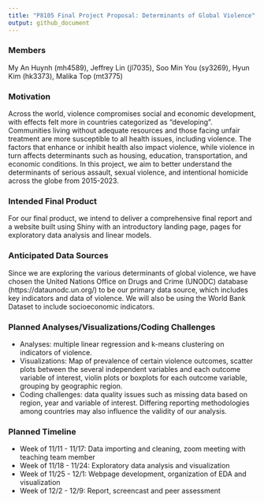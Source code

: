```yaml
---
title: "P8105 Final Project Proposal: Determinants of Global Violence"
output: github_document
---
```


### Members

My An Huynh (mh4589), Jeffrey Lin (jl7035), Soo Min You (sy3269), Hyun Kim 
(hk3373), Malika Top (mt3775)

### Motivation

Across the world, violence compromises social and economic development, with 
effects felt more in countries categorized as “developing”.  Communities living 
without adequate resources and those facing unfair treatment are more 
susceptible to all health issues, including violence. The factors that enhance 
or inhibit health also impact violence, while violence in turn affects 
determinants such as housing, education, transportation, and economic 
conditions. In this project, we aim to better understand the determinants of 
serious assault, sexual violence, and intentional homicide across the globe 
from 2015-2023.   

### Intended Final Product

For our final product, we intend to deliver a comprehensive final report and a 
website built using Shiny with an introductory landing page, pages for 
exploratory data analysis and linear models. 

### Anticipated Data Sources

Since we are exploring the various determinants of global violence, we have 
chosen the United Nations Office on Drugs and Crime (UNODC) database 
(https://dataunodc.un.org/) to be our primary data source, which includes key 
indicators and data of violence. We will also be using the World Bank Dataset 
to include socioeconomic indicators. 

### Planned Analyses/Visualizations/Coding Challenges 

* Analyses: multiple linear regression and k-means clustering on indicators of 
violence.
* Visualizations: Map of prevalence of certain violence outcomes, scatter plots 
between the several independent variables and each outcome variable of interest, 
violin plots or boxplots for each outcome variable, grouping by geographic 
region.
* Coding challenges: data quality issues such as missing data based on region, 
year and variable of interest. Differing reporting methodologies among countries 
may also influence the validity of our analysis. 

### Planned Timeline

* Week of 11/11 - 11/17: Data importing and cleaning, zoom meeting with 
teaching team member
* Week of 11/18 - 11/24: Exploratory data analysis and visualization 
* Week of 11/25 - 12/1: Webpage development, organization of EDA and 
visualization
* Week of 12/2 - 12/9: Report, screencast and peer assessment 

